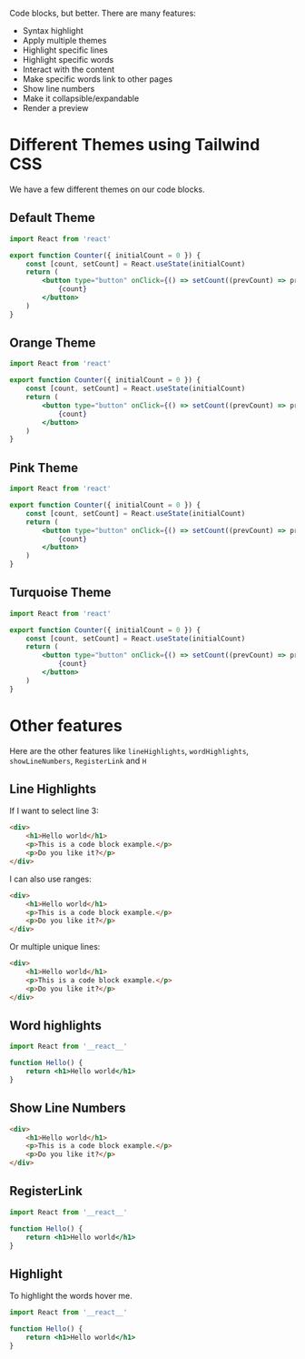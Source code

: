 
Code blocks, but better. There are many features:

- Syntax highlight
- Apply multiple themes
- Highlight specific lines
- Highlight specific words
- Interact with the content
- Make specific words link to other pages
- Show line numbers
- Make it collapsible/expandable
- Render a preview


# Different Themes using Tailwind CSS

We have a few different themes on our code blocks.

## Default Theme

```jsx
import React from 'react'

export function Counter({ initialCount = 0 }) {
	const [count, setCount] = React.useState(initialCount)
	return (
		<button type="button" onClick={() => setCount((prevCount) => prevCount + 1)}>
			{count}
		</button>
	)
}
```

## Orange Theme

```jsx theme=orange
import React from 'react'

export function Counter({ initialCount = 0 }) {
	const [count, setCount] = React.useState(initialCount)
	return (
		<button type="button" onClick={() => setCount((prevCount) => prevCount + 1)}>
			{count}
		</button>
	)
}
```

## Pink Theme

```jsx theme=pink
import React from 'react'

export function Counter({ initialCount = 0 }) {
	const [count, setCount] = React.useState(initialCount)
	return (
		<button type="button" onClick={() => setCount((prevCount) => prevCount + 1)}>
			{count}
		</button>
	)
}
```

## Turquoise Theme

```jsx theme=turq
import React from 'react'

export function Counter({ initialCount = 0 }) {
	const [count, setCount] = React.useState(initialCount)
	return (
		<button type="button" onClick={() => setCount((prevCount) => prevCount + 1)}>
			{count}
		</button>
	)
}
```

# Other features

Here are the other features like `lineHighlights`, `wordHighlights`, `showLineNumbers`, `RegisterLink` and `H`

## Line Highlights

If I want to select line 3:

```html line=3
<div>
	<h1>Hello world</h1>
	<p>This is a code block example.</p>
	<p>Do you like it?</p>
</div>
```

I can also use ranges:

```html line=2-4
<div>
	<h1>Hello world</h1>
	<p>This is a code block example.</p>
	<p>Do you like it?</p>
</div>
```

Or multiple unique lines:

```html line=1,5
<div>
	<h1>Hello world</h1>
	<p>This is a code block example.</p>
	<p>Do you like it?</p>
</div>
```

## Word highlights

```jsx
import React from '__react__'

function Hello() {
	return <h1>Hello world</h1>
}
```

## Show Line Numbers

```html showLineNumbers
<div>
	<h1>Hello world</h1>
	<p>This is a code block example.</p>
	<p>Do you like it?</p>
</div>
```

## RegisterLink

<RegisterLink id="demo" index="1" href="https://reactjs.org/" />

```jsx id=demo
import React from '__react__'

function Hello() {
	return <h1>Hello world</h1>
}
```

## Highlight

To highlight the words <H id="highlight" index="1">hover me</H>.

```jsx id=highlight
import React from '__react__'

function Hello() {
	return <h1>Hello world</h1>
}
```